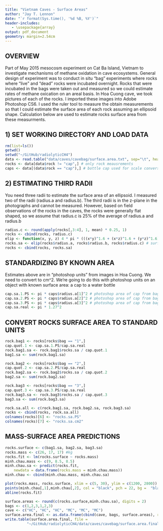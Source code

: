 ```yaml
---
title: "Vietnam Caves - Surface Areas"
author: "Jay T. Lennon"
date: "`r format(Sys.time(), '%d %B, %Y')`"
header-includes:
   - \usepackage{array}
output: pdf_document
geometry: margin=2.54cm
---
```


## OVERVIEW
Part of May 2015 mesocosm experiment on Cat Ba Island, Vietnam to investigate mechanisms of methane oxidation in cave ecosystems. General design of experiment was to conduct in situ "bag" experiments where rocks where "live" and "dead" rocks were incubated overnight. Rocks that were incubated in the bags were taken out and measured so we could estimate rates of methane oxication on an areal basis. In Hoa Cuong cave, we took pictures of each of the rocks. I imported these images into Adobe Photoshop CS6. I used the ruler tool to measure the obtain measurements so that I could estimate the surface area of each rock assuming an ellipsoid shape. Calculation below are used to estimate rocks surface area from these measurments. 

## 1) SET WORKING DIRECTORY AND LOAD DATA
```r
rm(list=ls()) 
getwd()
setwd("~/GitHub/radiolyticCH4")
data <- read.table("data/caves/cavebag/surface.area.txt", sep="\t", header=TRUE)
rocks <- data[data$rock != "cap",] # only rock meausrements
caps <- data[(data$rock == "cap"),] # bottle cap used for scale conversion
```

## 2) ESTIMATING THIRD RADII
You need three radii to estimate the surface area of an ellipsoid. 
I measured two of the radii (radius.a and radius.b).
The third radii is in the z-plane in the photographs and cannot be measured. 
However, based on field observations of the rocks in the caves, the rocks were
generally flat shaped, so we assume that radius.c is 25% of the average of 
radius.a and radius.b

```r
radius.c <- round(apply(rocks[,3:4], 1, mean) * 0.25, 1)
rocks <- cbind(rocks, radius.c)
elip <- function(x, y, z) 4 * pi * (((x*y)^1.6 + (x*z)^1.6 + (y*z)^1.6)/3)^(1/1.6)
rocks.sa <- elip(rocks$radius.a, rocks$radius.b, rocks$radius.c) # surface areas
rocks <- cbind(rocks, rocks.sa)
```

## STANDARDIZING BY KNOWN AREA
Estimates above are in "photoshop units" from images in Hoa Cuong.
We need to convert to cm^2. 
We're going to do this with photoshop units on an object with known surface area:
a cap to a water bottle

```r
cap.sa.1.PS <- pi * caps$radius.a[1]^2 # photoshop area of cap from bag 1
cap.sa.2.PS <- pi * caps$radius.a[2]^2 # photoshop area of cap from bag 2
cap.sa.3.PS <- pi * caps$radius.a[3]^2 # photoshop area of cap from bag 3
cap.sa.real <- pi * 1.27^2
```

## CONVERT ROCKS SURFACE AREA TO STANDARD UNITS

```r
rock.bag1 <- rocks[rocks$bag == "1",] 
cap.quot.1 <- cap.sa.1.PS/cap.sa.real
rock.bag1.sa <- rock.bag1$rocks.sa / cap.quot.1
bag1.sa <- sum(rock.bag1.sa)

rock.bag2 <- rocks[rocks$bag == "2",] 
cap.quot.2 <- cap.sa.2.PS/cap.sa.real
rock.bag2.sa <- rock.bag2$rocks.sa / cap.quot.2
bag2.sa <- sum(rock.bag2.sa)

rock.bag3 <- rocks[rocks$bag == "3",] 
cap.quot.3 <- cap.sa.3.PS/cap.sa.real
rock.bag3.sa <- rock.bag3$rocks.sa / cap.quot.3
bag3.sa <- sum(rock.bag3.sa)

rock.sa.all <- c(rock.bag1.sa, rock.bag2.sa, rock.bag3.sa)
rocks <- cbind(rocks, rock.sa.all)
colnames(rocks)[6] <- "rocks.sa.PS"
colnames(rocks)[7] <- "rocks.sa.cm2"
```

## MASS-SURFACE AREA PREDICTIONS
```r
rocks.surface <- c(bag1.sa, bag2.sa, bag3.sa)
rocks.mass <- c(26, 17, 17) #kg
rocks.fit <- lm(rocks.surface ~ rocks.mass)
minh.chau.mass <- c(9, 8.5, 8.5)
minh.chau.sa <- predict(rocks.fit, 
    newdata = data.frame(rocks.mass = minh.chau.mass))
minh.chau <- cbind(minh.chau.mass, minh.chau.sa)

plot(rocks.mass, rocks.surface, xlim = c(5, 30), ylim = c(1200, 2800))
points(minh.chau[,1],minh.chau[,2], col = "black", pch = 22, bg =  "black")
abline(rocks.fit)

surface.areas <- round(c(rocks.surface,minh.chau.sa), digits = 2)
bags <- c(1,2,3,1,2,3)
cave <- c("HC", "HC", "HC", "MC", "MC", "MC")
surface.area.final <- as.data.frame(cbind(cave, bags, surface.areas), row.names = "null")
write.table(surface.area.final, file = 
          "~/GitHub/radiolyticCH4/data/caves/cavebag/surface.area.final.txt", sep="\t")
```





